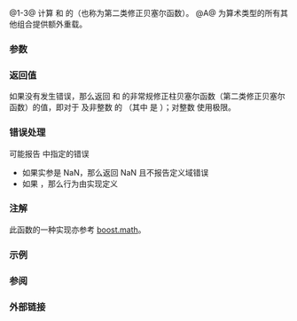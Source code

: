 {{cpp/title|cyl_bessel_k|cyl_bessel_kf|cyl_bessel_kl}}
{{cpp/numeric/special_functions/navbar}}
{{dcl begin}}
{{dcl header|cmath}}
{{dcl rev multi|num=1|since1=c++17|dcl1=
float       cyl_bessel_k ( float nu, float x );
double      cyl_bessel_k ( double nu, double x );
long double cyl_bessel_k ( long double nu, long double x );
|since2=c++23|dcl2=
/* 浮点数类型 */ cyl_bessel_k( /* 浮点数类型 */ nu,
                                        /* 浮点数类型 */ x );
}}
{{dcl|num=2|since=c++17|
float       cyl_bessel_kf( float nu, float x );
}}
{{dcl|num=3|since=c++17|
long double cyl_bessel_kl( long double nu, long double x );
}}
{{dcl h|[[#注解|额外重载]]}}
{{dcl header|cmath}}
{{dcl|num=A|since=c++17|
template&lt; class Arithmetic1, class Arithmetic2 &gt;
/* 公共浮点数类型 */
    cyl_bessel_k( Arithmetic1 nu, Arithmetic2 x );
}}
{{dcl end}}

@1-3@ 计算 {{c|nu}} 和 {{c|x}} 的{{enwiki|Bessel function#Modified Bessel functions: I.CE.B1 .2C K.CE.B1|非常规修正柱贝塞尔函数}}（也称为第二类修正贝塞尔函数）。{{rev inl|since=c++23|标准库提供所有以无 cv 限定的浮点数类型作为形参 {{c|nu}} 和 {{c|x}} 的类型的 {{tt|std::cyl_bessel_k}} 重载。}}
@A@ 为算术类型的所有其他组合提供额外重载。

===参数===
{{par begin}}
{{par|nu|函数的阶数}}
{{par|x|函数的实参}}
{{par end}}

===返回值===
如果没有发生错误，那么返回 {{c|nu}} 和 {{c|x}} 的非常规修正柱贝塞尔函数（第二类修正贝塞尔函数）的值，即对于 {{math|x≥0}} 及非整数 {{c|nu}} 的 {{math|1=K{{su|b=nu}}(x) = {{mfrac|π|2}}{{mfrac|I{{su|b=-nu}}(x)-I{{su|b=nu}}(x)|sin(nuπ)}}}}（其中 {{math|I{{su|b=nu}}(x)}} 是 {{c|std::cyl_bessel_i(nu, x)}}）；对整数 {{c|nu}} 使用极限。

===错误处理===
可能报告 {{lc|math_errhandling}} 中指定的错误
* 如果实参是 NaN，那么返回 NaN 且不报告定义域错误
* 如果 {{math|1=nu&gt;=128}}，那么行为由实现定义

===注解===
{{cpp/numeric/special functions/older impl note}}

此函数的一种实现亦参考 [https://www.boost.org/doc/libs/release/libs/math/doc/html/math_toolkit/bessel/mbessel.html boost.math]。

{{cpp/numeric/special functions/additional overload note|cyl_bessel_k}}

===示例===
{{example
|code=
#include &lt;cmath&gt;
#include &lt;iostream&gt;
#include &lt;numbers&gt;

int main()
{
    double pi = std::numbers::pi;
    const double x = 1.2345;
    
    // 对 nu == 0.5 点检查
    std::cout &lt;&lt; "K_.5(" &lt;&lt; x &lt;&lt; ") = " &lt;&lt; std::cyl_bessel_k(.5, x) &lt;&lt; '\n'
              &lt;&lt; "通过 I 计算 = "
              &lt;&lt; (pi / 2) * (std::cyl_bessel_i(-.5, x)
                 -std::cyl_bessel_i(.5, x)) / std::sin(.5 * pi) &lt;&lt; '\n';
}
|output=
K_.5(1.2345) = 0.32823
通过 I 计算 = 0.32823
}}

===参阅===
{{dsc begin}}
{{dsc inc|cpp/numeric/special functions/dsc cyl_bessel_i}}
{{dsc inc|cpp/numeric/special functions/dsc cyl_bessel_j}}
{{dsc end}}

===外部链接===
{{eli|[https://mathworld.wolfram.com/ModifiedBesselFunctionoftheSecondKind.html Weisstein, Eric W. “第二类修正贝塞尔函数”]来自 MathWorld--A Wolfram Web Resource。}}

{{langlinks|en|es|ja}}